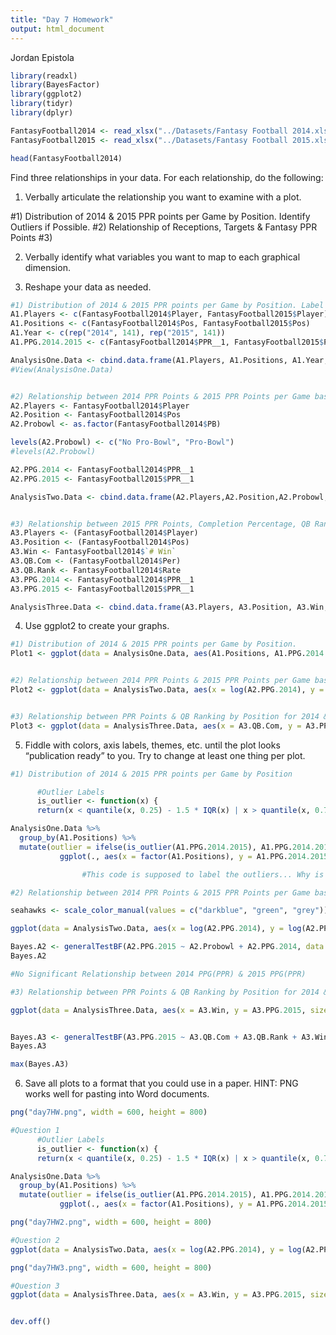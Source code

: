 ```yaml
---
title: "Day 7 Homework"
output: html_document
---
```

Jordan Epistola

```r
library(readxl)
library(BayesFactor)
library(ggplot2)
library(tidyr)
library(dplyr)
```

```r
FantasyFootball2014 <- read_xlsx("../Datasets/Fantasy Football 2014.xlsx", skip = 2)
FantasyFootball2015 <- read_xlsx("../Datasets/Fantasy Football 2015.xlsx", skip = 2)

head(FantasyFootball2014)
```


Find three relationships in your data.  For each relationship, do the following:

1. Verbally articulate the relationship you want to examine with a plot.

#1) Distribution of 2014 & 2015 PPR points per Game by Position. Identify Outliers if Possible.
#2) Relationship of Receptions, Targets & Fantasy PPR Points
#3)  

2. Verbally identify what variables you want to map to each graphical dimension.

3. Reshape your data as needed.

```r
#1) Distribution of 2014 & 2015 PPR points per Game by Position. Label Outliers.
A1.Players <- c(FantasyFootball2014$Player, FantasyFootball2015$Player)
A1.Positions <- c(FantasyFootball2014$Pos, FantasyFootball2015$Pos)
A1.Year <- c(rep("2014", 141), rep("2015", 141))
A1.PPG.2014.2015 <- c(FantasyFootball2014$PPR__1, FantasyFootball2015$PPR__1)

AnalysisOne.Data <- cbind.data.frame(A1.Players, A1.Positions, A1.Year, A1.PPG.2014.2015)
#View(AnalysisOne.Data)


#2) Relationship between 2014 PPR Points & 2015 PPR Points per Game based on Position.
A2.Players <- FantasyFootball2014$Player
A2.Position <- FantasyFootball2014$Pos
A2.Probowl <- as.factor(FantasyFootball2014$PB)

levels(A2.Probowl) <- c("No Pro-Bowl", "Pro-Bowl")
#levels(A2.Probowl)

A2.PPG.2014 <- FantasyFootball2014$PPR__1
A2.PPG.2015 <- FantasyFootball2015$PPR__1

AnalysisTwo.Data <- cbind.data.frame(A2.Players,A2.Position,A2.Probowl, A2.PPG.2014,A2.PPG.2015)


#3) Relationship between 2015 PPR Points, Completion Percentage, QB Ranking (2014) by Position
A3.Players <- (FantasyFootball2014$Player)
A3.Position <- (FantasyFootball2014$Pos)
A3.Win <- FantasyFootball2014$`# Win`
A3.QB.Com <- (FantasyFootball2014$Per)
A3.QB.Rank <- FantasyFootball2014$Rate
A3.PPG.2014 <- FantasyFootball2014$PPR__1
A3.PPG.2015 <- FantasyFootball2015$PPR__1

AnalysisThree.Data <- cbind.data.frame(A3.Players, A3.Position, A3.Win, A3.QB.Com, A3.QB.Rank, A3.PPG.2014, A3.PPG.2015)

```

4. Use ggplot2 to create your graphs.

```r
#1) Distribution of 2014 & 2015 PPR points per Game by Position.
Plot1 <- ggplot(data = AnalysisOne.Data, aes(A1.Positions, A1.PPG.2014.2015))+geom_boxplot()+facet_wrap(~A1.Year)+ggtitle("Fantasy Points per Game by Position")+xlab("Position")+ylab("2015 Fantasy Points per Game (PPR)")


#2) Relationship between 2014 PPR Points & 2015 PPR Points per Game based on Position.    
Plot2 <- ggplot(data = AnalysisTwo.Data, aes(x = log(A2.PPG.2014), y = log(A2.PPG.2015), color = A2.Position))+geom_point()+geom_smooth(method = "lm", se = FALSE)+facet_wrap(~A2.Probowl)+xlab("Points per Game 2014 (PPR)")+ylab("Points per Game 2015 (PPR)")


#3) Relationship between PPR Points & QB Ranking by Position for 2014 & 2015
Plot3 <- ggplot(data = AnalysisThree.Data, aes(x = A3.QB.Com, y = A3.PPG.2015, size = A3.QB.Rank, color = A3.Win))+geom_point()+facet_wrap(~A3.Position)

```

5. Fiddle with colors, axis labels, themes, etc. until the plot looks "publication ready" to you.  Try to change at least one thing per plot.

```r
#1) Distribution of 2014 & 2015 PPR points per Game by Position

      #Outlier Labels
      is_outlier <- function(x) {
      return(x < quantile(x, 0.25) - 1.5 * IQR(x) | x > quantile(x, 0.75) + 1.5 * IQR(x))}

AnalysisOne.Data %>%
  group_by(A1.Positions) %>%
  mutate(outlier = ifelse(is_outlier(A1.PPG.2014.2015), A1.PPG.2014.2015, as.numeric(NA))) %>% 
           ggplot(., aes(x = factor(A1.Positions), y = A1.PPG.2014.2015))+geom_boxplot()+facet_wrap(~A1.Year)+ ggtitle("Fantasy Points per Game by Position for 2014 & 2015 Seasons")+xlab("Position")+ylab("2015 Fantasy Points per Game (PPR)")+geom_text(aes(label = outlier), na.rm = TRUE, hjust = -0.3)

                #This code is supposed to label the outliers... Why is this not working?

```     


```r
#2) Relationship between 2014 PPR Points & 2015 PPR Points per Game based on Position.    

seahawks <- scale_color_manual(values = c("darkblue", "green", "grey"))

ggplot(data = AnalysisTwo.Data, aes(x = log(A2.PPG.2014), y = log(A2.PPG.2015), color = A2.Position))+geom_point()+geom_smooth(method = "lm")+facet_wrap(~A2.Probowl)+xlab("Points per Game 2014 (PPR)")+ylab("Points per Game 2015 (PPR)")+ seahawks + ggtitle("2014 Fantasy Points per Game by 2015 Fantasy Points per Game") + labs(col = "Position")

Bayes.A2 <- generalTestBF(A2.PPG.2015 ~ A2.Probowl + A2.PPG.2014, data = AnalysisTwo.Data)
Bayes.A2

#No Significant Relationship between 2014 PPG(PPR) & 2015 PPG(PPR)
```

```r
#3) Relationship between PPR Points & QB Ranking by Position for 2014 & 2015

ggplot(data = AnalysisThree.Data, aes(x = A3.Win, y = A3.PPG.2015, size = A3.QB.Rank, color = A3.QB.Com))+geom_point()+facet_wrap(~A3.Position)+xlab("2014 QB Competion Rate")+ylab("2015 Fantasy Points per Game(PPR)")+ggtitle("2015 Points per Game by QB Rate, QB Percent & # of Team Wins") + labs(col = "QB Completion Percent", size = "QB Rating")


Bayes.A3 <- generalTestBF(A3.PPG.2015 ~ A3.QB.Com + A3.QB.Rank + A3.Win, data = AnalysisThree.Data)
Bayes.A3

max(Bayes.A3)


```


6. Save all plots to a format that you could use in a paper.  HINT: PNG works well for pasting into Word documents.

```r

png("day7HW.png", width = 600, height = 800)

#Question 1
      #Outlier Labels
      is_outlier <- function(x) {
      return(x < quantile(x, 0.25) - 1.5 * IQR(x) | x > quantile(x, 0.75) + 1.5 * IQR(x))}

AnalysisOne.Data %>%
  group_by(A1.Positions) %>%
  mutate(outlier = ifelse(is_outlier(A1.PPG.2014.2015), A1.PPG.2014.2015, as.numeric(NA))) %>% 
           ggplot(., aes(x = factor(A1.Positions), y = A1.PPG.2014.2015))+geom_boxplot()+facet_wrap(~A1.Year)+ ggtitle("Fantasy Points per Game by Position for 2014 & 2015 Seasons")+xlab("Position")+ylab("2015 Fantasy Points per Game (PPR)")+geom_text(aes(label = outlier), na.rm = TRUE, hjust = -0.3)

png("day7HW2.png", width = 600, height = 800)

#Question 2
ggplot(data = AnalysisTwo.Data, aes(x = log(A2.PPG.2014), y = log(A2.PPG.2015), color = A2.Position))+geom_point()+geom_smooth(method = "lm")+facet_wrap(~A2.Probowl)+xlab("Points per Game 2014 (PPR)")+ylab("Points per Game 2015 (PPR)")+ seahawks + ggtitle("2014 Fantasy Points per Game by 2015 Fantasy Points per Game") + labs(col = "Position")

png("day7HW3.png", width = 600, height = 800)

#Question 3
ggplot(data = AnalysisThree.Data, aes(x = A3.Win, y = A3.PPG.2015, size = A3.QB.Rank, color = A3.QB.Com))+geom_point()+facet_wrap(~A3.Position)+xlab("2014 QB Competion Rate")+ylab("2015 Fantasy Points per Game(PPR)")+ggtitle("2015 Points per Game by QB Rate, QB Percent & # of Team Wins") + labs(col = "QB Completion Percent", size = "QB Rating")


dev.off()

```

